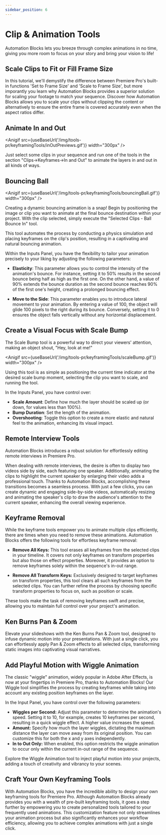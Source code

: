 ```yaml
---
sidebar_position: 6
---
```



# Clip & Animation Tools
<Youtube id="LGiW3mItTPI" />
Automation Blocks lets you breeze through complex animations in no time, giving you more room to focus on your story and bring your vision to life!

## Scale Clips to Fit or Fill Frame Size

In this tutorial, we'll demystify the difference between Premiere Pro's built-in functions 'Set to Frame Size' and 'Scale to Frame Size', but more imporantly you learn why Automation Blocks provides a superior solution for scaling your footage to match your sequence. Discover how Automation Blocks allows you to scale your clips without clipping the content or alternatively to ensure the entire frame is covered accurately even when the aspect ratios differ.

<Youtube id="61yXVL0Iv3g" />



## Animate In and Out

<Anigif src={useBaseUrl('/img/tools-pr/keyframingTools/inOutPreviews.gif')} width="300px" />

Just select some clips in your sequence and run one of the tools in the section "Clips->Keyframes->In and Out" to animate the layers in and out in all kinds of ways.

## Bouncing Ball

<Anigif src={useBaseUrl('/img/tools-pr/keyframingTools/bouncingBall.gif')} width="300px" />

Creating a dynamic bouncing animation is a snap! Begin by positioning the image or clip you want to animate at the final bounce destination within your project. With the clip selected, simply execute the "Selected Clips - Ball Bounce In" tool.

This tool automates the process by conducting a physics simulation and placing keyframes on the clip's position, resulting in a captivating and natural bouncing animation.

<Youtube id="LGiW3mItTPI" start="75"/>

Within the Inputs Panel, you have the flexibility to tailor your animation precisely to your liking by adjusting the following parameters:

- **Elasticity**: This parameter allows you to control the intensity of the animation's bounce. For instance, setting it to 50% results in the second bounce being half as high as the first one. On the other hand, a value of 90% extends the bounce duration as the second bounce reaches 90% of the first one's height, creating a prolonged bouncing effect.

- **Move to the Side**: This parameter enables you to introduce lateral movement to your animation. By entering a value of 100, the object will glide 100 pixels to the right during its bounce. Conversely, setting it to 0 ensures the object falls vertically without any horizontal displacement.

## Create a Visual Focus with Scale Bump

<Youtube id="LGiW3mItTPI" start="105"/>

The Scale Bump tool is a powerful way to direct your viewers' attention, making an object shout, "Hey, look at me!"

<Anigif src={useBaseUrl('/img/tools-pr/keyframingTools/scaleBump.gif')} width="300px" />

Using this tool is as simple as positioning the current time indicator at the desired scale bump moment, selecting the clip you want to scale, and running the tool.

In the Inputs Panel, you have control over:

- **Scale Amount**: Define how much the layer should be scaled up (or down, for values less than 100%).
- **Bump Duration**: Set the length of the animation.
- **Overshooting**: Toggle this option to create a more elastic and natural feel to the animation, enhancing its visual impact.


## Remote Interview Tools

Automation Blocks introduces a robust solution for effortlessly editing remote interviews in Premiere Pro.

<Youtube id="uC5X8BVI0r8" />

When dealing with remote interviews, the desire is often to display two videos side by side, each featuring one speaker. Additionally, animating the clips to highlight the current speaker by enlarging their video adds a professional touch. Thanks to Automation Blocks, accomplishing these transitions becomes a seamless process. With just a few clicks, you can create dynamic and engaging side-by-side videos, automatically resizing and animating the speaker's clip to draw the audience's attention to the current speaker, enhancing the overall viewing experience.

## Keyframe Removal

<Youtube id="LGiW3mItTPI" start="152"/>

While the keyframe tools empower you to animate multiple clips efficiently, there are times when you need to remove these animations. Automation Blocks offers the following tools for effortless keyframe removal:

- **Remove All Keys:**
   This tool erases all keyframes from the selected clips in your timeline. It covers not only keyframes on transform properties but also those on effect properties. Moreover, it provides an option to remove keyframes solely within the sequence's in-out range.

- **Remove All Transform Keys:**
   Exclusively designed to target keyframes on transform properties, this tool clears all such keyframes from the selected clips. You can further refine the process by choosing specific transform properties to focus on, such as position or scale.

These tools make the task of removing keyframes swift and precise, allowing you to maintain full control over your project's animation.

## Ken Burns Pan & Zoom

Elevate your slideshows with the Ken Burns Pan & Zoom tool, designed to infuse dynamic motion into your presentations. With just a single click, you can effortlessly apply Pan & Zoom effects to all selected clips, transforming static images into captivating visual narratives.

<Youtube id="hfN2D4aLIhw" />


## Add Playful Motion with Wiggle Animation

<Youtube id="LGiW3mItTPI" start="194"/>

The classic "wiggle" animation, widely popular in Adobe After Effects, is now at your fingertips in Premiere Pro, thanks to Automation Blocks! Our Wiggle tool simplifies the process by creating keyframes while taking into account any existing position keyframes on the layer.

In the Input Panel, you have control over the following parameters:

- **Wiggles per Second:** Adjust this parameter to determine the animation's speed. Setting it to 10, for example, creates 10 keyframes per second, resulting in a quick wiggle effect. A higher value increases the speed.
- **Amount:** Specify how much the layer wiggles, dictating the maximum distance the layer can move away from its original position. You can customize this for both the x and y axes independently.
- **In to Out Only:** When enabled, this option restricts the wiggle animation to occur only within the current in-out range of the sequence.

Explore the Wiggle Animation tool to inject playful motion into your projects, adding a touch of creativity and vibrancy to your scenes.

## Craft Your Own Keyframing Tools

<Youtube id="LGiW3mItTPI" start="222"/>

With Automation Blocks, you have the incredible ability to design your own keyframing tools for Premiere Pro. Although Automation Blocks already provides you with a wealth of pre-built keyframing tools, it goes a step further by empowering you to create personalized tools tailored to your frequently used animations. This customization feature not only streamlines your animation process but also significantly enhances your workflow efficiency, allowing you to achieve complex animations with just a single click.

